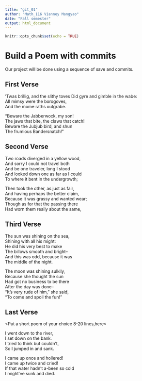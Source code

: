 ---
title: "git_01"
author: "Math_116 Vianney Mangyao"
date: "Fall semester"
output: html_document
---

```{r setup, include=FALSE}
knitr::opts_chunk$set(echo = TRUE)
```
# Build a Poem with commits
Our project will be done using a sequence of save and commits.

## First Verse 

’Twas brillig, and the slithy toves 
      Did gyre and gimble in the wabe:   
All mimsy were the borogoves,   
      And the mome raths outgrabe.   


“Beware the Jabberwock, my son!   
      The jaws that bite, the claws that catch!   
Beware the Jubjub bird, and shun   
      The frumious Bandersnatch!”   
      

## Second Verse
<Put the first two verses of The Road Not Taken by Robert Frost here>

Two roads diverged in a yellow wood,  
And sorry I could not travel both  
And be one traveler, long I stood  
And looked down one as far as I could  
To where it bent in the undergrowth;


Then took the other, as just as fair,  
And having perhaps the better claim,  
Because it was grassy and wanted wear;  
Though as for that the passing there  
Had worn them really about the same,  


## Third Verse

<Put the first two verses of The Walrus and the Carpenter here>

The sun was shining on the sea,  
Shining with all his might:  
He did his very best to make  
The billows smooth and bright--  
And this was odd, because it was  
The middle of the night.  


The moon was shining sulkily,  
Because she thought the sun  
Had got no business to be there  
After the day was done--  
"It's very rude of him," she said,  
"To come and spoil the fun!"  

## Last Verse

<Put a short poem of your choice 8-20 lines,here>

I went down to the river,  
I set down on the bank.  
I tried to think but couldn't,  
So I jumped in and sank.  


I came up once and hollered!  
I came up twice and cried!  
If that water hadn't a-been so cold  
I might've sunk and died.  

